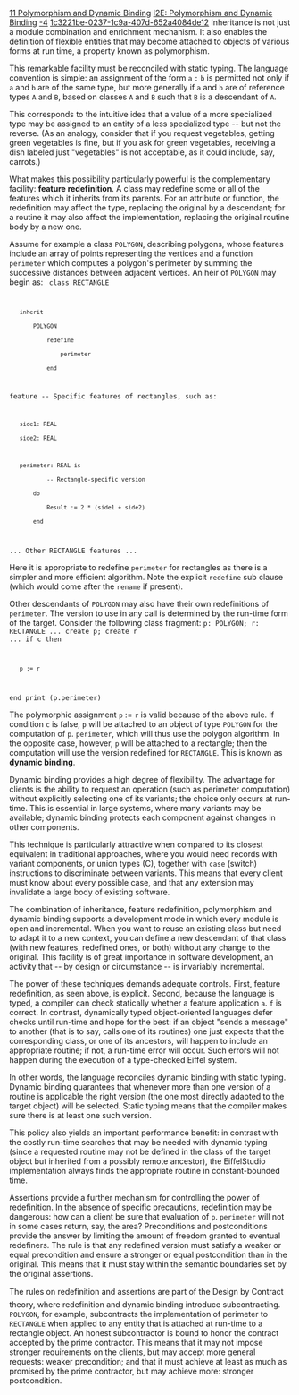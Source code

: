 [[Property:title|11 Polymorphism and Dynamic Binding]]
[[Property:link_title|I2E: Polymorphism and Dynamic Binding]]
[[Property:weight|-4]]
[[Property:uuid|1c3221be-0237-1c9a-407d-652a4084de12]]
Inheritance is not just a module combination and enrichment mechanism. It also enables the definition of flexible entities that may become attached to objects of various forms at run time, a property known as polymorphism. 

This remarkable facility must be reconciled with static typing. The language convention is simple: an assignment of the form <code> a </code> <code> : </code> <code> b </code> is permitted not only if <code> a </code> and <code> b </code> are of the same type, but more generally if <code> a </code> and <code> b </code> are of reference types <code> A </code> and <code> B </code>, based on classes <code> A </code> and <code> B </code> such that <code> B </code> is a descendant of <code> A </code>. 

This corresponds to the intuitive idea that a value of a more specialized type may be assigned to an entity of a less specialized type -- but not the reverse. (As an analogy, consider that if you request vegetables, getting green vegetables is fine, but if you ask for green vegetables, receiving a dish labeled just "vegetables" is not acceptable, as it could include, say, carrots.)

What makes this possibility particularly powerful is the complementary facility: '''feature redefinition'''. A class may redefine some or all of the features which it inherits from its parents. For an attribute or function, the redefinition may affect the type, replacing the original by a descendant; for a routine it may also affect the implementation, replacing the original routine body by a new one. 

Assume for example a class <code> POLYGON </code>, describing polygons, whose features include an array of points representing the vertices and a function <code> perimeter </code> which computes a polygon's perimeter by summing the successive distances between adjacent vertices. An heir of <code> POLYGON </code> may begin as: 
<code>
class RECTANGLE
	inherit
		POLYGON
			redefine
				perimeter
			end

feature -- Specific features of rectangles, such as:

	side1: REAL
	side2: REAL

	perimeter: REAL is
			-- Rectangle-specific version
		do
			Result := 2 * (side1 + side2)
		end

... Other RECTANGLE features ...
</code>

Here it is appropriate to redefine <code> perimeter </code> for rectangles as there is a simpler and more efficient algorithm. Note the explicit <code> redefine </code> sub clause (which would come after the <code> rename </code> if present). 

Other descendants of <code> POLYGON </code> may also have their own redefinitions of <code> perimeter </code>. The version to use in any call is determined by the run-time form of the target. Consider the following class fragment: 
<code>p: POLYGON; r: RECTANGLE
... create p; create r ...
if c then
	p := r
end
print (p.perimeter)</code>

The polymorphic assignment <code> p </code> := <code> r </code> is valid because of the above rule. If condition <code> c </code> is false, <code> p </code> will be attached to an object of type <code> POLYGON </code> for the computation of <code> p </code>. <code> perimeter </code>, which will thus use the polygon algorithm. In the opposite case, however, <code> p </code> will be attached to a rectangle; then the computation will use the version redefined for <code> RECTANGLE </code>. This is known as '''dynamic binding'''. 

Dynamic binding provides a high degree of flexibility. The advantage for clients is the ability to request an operation (such as perimeter computation) without explicitly selecting one of its variants; the choice only occurs at run-time. This is essential in large systems, where many variants may be available; dynamic binding protects each component against changes in other components. 

This technique is particularly attractive when compared to its closest equivalent in traditional approaches, where you would need records with variant components, or union types (C), together with <code> case </code> (switch) instructions to discriminate between variants. This means that every client must know about every possible case, and that any extension may invalidate a large body of existing software. 

The combination of inheritance, feature redefinition, polymorphism and dynamic binding supports a development mode in which every module is open and incremental. When you want to reuse an existing class but need to adapt it to a new context, you can define a new descendant of that class (with new features, redefined ones, or both) without any change to the original. This facility is of great importance in software development, an activity that -- by design or circumstance -- is invariably incremental. 

The power of these techniques demands adequate controls. First, feature redefinition, as seen above, is explicit. Second, because the language is typed, a compiler can check statically whether a feature application <code> a </code>. <code> f </code> is correct. In contrast, dynamically typed object-oriented languages defer checks until run-time and hope for the best: if an object "sends a message" to another (that is to say, calls one of its routines) one just expects that the corresponding class, or one of its ancestors, will happen to include an appropriate routine; if not, a run-time error will occur. Such errors will not happen during the execution of a type-checked Eiffel system. 

In other words, the language reconciles dynamic binding with static typing. Dynamic binding guarantees that whenever more than one version of a routine is applicable the right version (the one most directly adapted to the target object) will be selected. Static typing means that the compiler makes sure there is at least one such version. 

This policy also yields an important performance benefit: in contrast with the costly run-time searches that may be needed with dynamic typing (since a requested routine may not be defined in the class of the target object but inherited from a possibly remote ancestor), the EiffelStudio implementation always finds the appropriate routine in constant-bounded time. 

Assertions provide a further mechanism for controlling the power of redefinition. In the absence of specific precautions, redefinition may be dangerous: how can a client be sure that evaluation of <code> p </code>. <code> perimeter </code> will not in some cases return, say, the area? Preconditions and postconditions provide the answer by limiting the amount of freedom granted to eventual redefiners. The rule is that any redefined version must satisfy a weaker or equal precondition and ensure a stronger or equal postcondition than in the original. This means that it must stay within the semantic boundaries set by the original assertions. 

The rules on redefinition and assertions are part of the Design by Contract&#153; theory, where redefinition and dynamic binding introduce subcontracting. <code> POLYGON </code>, for example, subcontracts the implementation of perimeter to <code> RECTANGLE </code> when applied to any entity that is attached at run-time to a rectangle object. An honest subcontractor is bound to honor the contract accepted by the prime contractor. This means that it may not impose stronger requirements on the clients, but may accept more general requests: weaker precondition; and that it must achieve at least as much as promised by the prime contractor, but may achieve more: stronger postcondition. 




